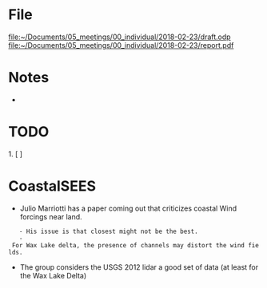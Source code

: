 = File = 
[[file:~/Documents/05_meetings/00_individual/2018-02-23/draft.odp]]
[[file:~/Documents/05_meetings/00_individual/2018-02-23/report.pdf]]

= Notes =
* 

= TODO =
1. [ ]

= CoastalSEES =
* Julio Marriotti has a paper coming out that criticizes coastal Wind forcings near land.
	- His issue is that closest might not be the best.
	- For Wax Lake delta, the presence of channels may distort the wind fields.
* The group considers the USGS 2012 lidar a good set of data (at least for the Wax Lake Delta)

